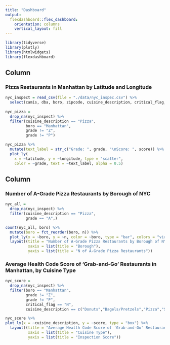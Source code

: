 ```yaml
---
title: "Dashboard"
output: 
  flexdashboard::flex_dashboard:
    orientation: columns
    vertical_layout: fill
---
```


```r
library(tidyverse)
library(plotly)
library(htmlwidgets)
library(flexdashboard)
```

Column {data-width=650}
------------------------------------------------------------------------------------

### Pizza Restaurants in Manhattan by Latitude and Longitude  

```r
nyc_inspect = read_csv(file = "./data/nyc_inspec.csv") %>% 
  select(camis, dba, boro, zipcode, cuisine_description, critical_flag, score, census_tract, grade, grade_date, latitude, longitude)
  
nyc_pizza =
  drop_na(nyc_inspect) %>% 
  filter(cuisine_description == "Pizza", 
         boro == "Manhattan",
         grade != "Z",
         grade != "P")

nyc_pizza %>%
  mutate(text_label = str_c("Grade: ", grade, "\nScore: ", score)) %>% 
  plot_ly(
    x = ~latitude, y = ~longitude, type = "scatter",
    color = ~grade, text = ~text_label, alpha = 0.5)

```

Column {data-width=350}
-----------------------------------------------------------------------

### Number of A-Grade Pizza Restaurants by Borough of NYC 

```r
nyc_all = 
  drop_na(nyc_inspect) %>% 
  filter(cuisine_description == "Pizza",
         grade == "A",)

count(nyc_all, boro) %>% 
  mutate(boro = fct_reorder(boro, n)) %>% 
  plot_ly(x = ~boro, y = ~n, color = ~boro, type = "bar", colors = "viridis") %>% 
  layout((title = "Number of A-Grade Pizza Restaurants by Borough of NYC"),
          xaxis = list(title = "Borough"),
          yaxis = list(title = "N of A-Grade Pizza Restaurants"))

```

### Average Health Code Score of 'Grab-and-Go' Restaurants in Manhattan, by Cuisine Type

```r
nyc_score =
  drop_na(nyc_inspect) %>% 
  filter(boro == "Manhattan",
         grade != "Z",
         grade != "P",
         critical_flag == "N",
         cuisine_description == c("Donuts","Bagels/Pretzels","Pizza","Sandwiches","Bakery", "Hotdogs","Juice, Smoothies, and Fruit Salads")) 

nyc_score %>% 
plot_ly(x = ~cuisine_description, y = ~score, type = "box") %>% 
  layout((title = "Average Health Code Score of 'Grab-and-Go' Restaurants in Manhattan, by Cuisine Type \n(Where Higher Scores Correspond to Higher Quantity/More Serious Violations"),
          xaxis = list(title = "Cuisine Type"),
          yaxis = list(title = "Inspection Score"))
```


